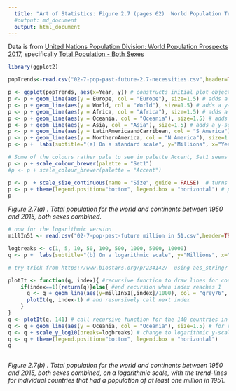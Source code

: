 ```yaml
---
  title: "Art of Statistics: Figure 2.7 (pages 62)  World Population Trends"
  #output: md_document
  output: html_document
---
```


Data is  from 
[United Nations Population Division: World Population Prospects 2017](https://population.un.org/wpp/Download/Standard/Population/), specifically  [Total Population - Both Sexes](https://population.un.org/wpp/DVD/Files/1_Indicators%20(Standard)/EXCEL_FILES/1_Population/WPP2017_POP_F01_1_TOTAL_POPULATION_BOTH_SEXES.xlsx)

```r
library(ggplot2)

popTrends<-read.csv("02-7-pop-past-future-2.7-necessities.csv",header=TRUE) # reads data into popTrends data frame

p <- ggplot(popTrends, aes(x=Year, y)) # constructs initial plot object, p
p <- p + geom_line(aes(y = Europe, col = "Europe"), size=1.5) # adds a y-series
p <- p + geom_line(aes(y = World, col = "World"), size=1.5) # adds a y-series
p <- p + geom_line(aes(y = Africa, col = "Africa"), size=1.5) # adds a y-series
p <- p + geom_line(aes(y = Oceania, col = "Oceania"), size=1.5) # adds a y-series
p <- p + geom_line(aes(y = Asia, col = "Asia"), size=1.5) # adds a y-series
p <- p + geom_line(aes(y = LatinAmericaandCarribean, col = "S America"), size=1.5) # adds a y-series
p <- p + geom_line(aes(y = NorthernAmerica, col = "N America"), size=1.5) # adds a y-series
p <- p +  labs(subtitle="(a) On a standard scale", y="Millions", x="Year") # Adds title, subtitle

# Some of the colours rather pale to see in palette Accent, Set1 seems better
p <- p + scale_colour_brewer(palette = "Set1")
#p <- p + scale_colour_brewer(palette = "Accent")

p <- p  + scale_size_continuous(name = "Size", guide = FALSE)  # turns off unwanted size legend
p <- p + theme(legend.position="bottom", legend.box = "horizontal") # positions the colour legend
p
```

_Figure 2.7(a) . Total population for the world and continents between 1950 and 2015, both sexes combined._

```r
# now for the logarithmic version
millIn51 <- read.csv("02-7-pop-past-future million in 51.csv",header=TRUE) # reads data into millIn51 data frame

logbreaks <- c(1, 5, 10, 50, 100, 500, 1000, 5000, 10000)
q <- p +  labs(subtitle="(b) On a logarithmic scale", y="Millions", x="Year") # reword title, subtitle, and caption

# try trick from https://www.biostars.org/p/234142/  using aes_string?

plotIt <- function(q, index){ #recursive function to draw lines for countries that had at least a million population in 1951
    if(index==1){return(q)}else{ #end recursion when index reaches 1
      q <- q + geom_line(aes(y=millIn51[,index]/1000), col = "grey76", size=0.5) # or add the y-series
      plotIt(q, index-1) # and resursively call next index
    }  
}
q <- plotIt(q, 141) # call recursive function for the 140 countries in the CSV (recursion ends when index reaches 1, the x=Year field)
q <- q + geom_line(aes(y = Oceania, col = "Oceania"), size=1.5) # for visibility put Oceania back on top of the sea of grey
q <- q + scale_y_log10(breaks=logbreaks) # change to logarithmic y-scale
q <- q + theme(legend.position="bottom", legend.box = "horizontal")  
q
 
```

_Figure 2.7(b) . Total population for the world and continents between 1950 and 2015, both sexes combined, on a logarithmic scale, with the trend-lines for individual countries that had a population of at least one million in 1951._